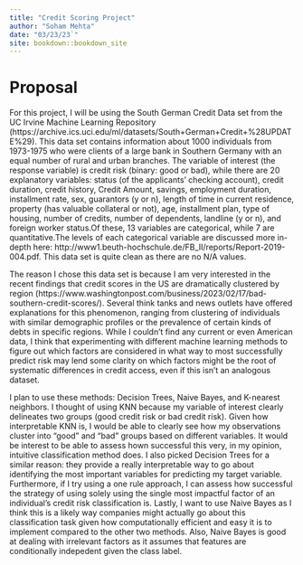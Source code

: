 ```yaml
--- 
title: "Credit Scoring Project"
author: "Soham Mehta"
date: "03/23/23`"
site: bookdown::bookdown_site
---
```


# Proposal
For this project, I will be using the South German Credit Data set from the UC Irvine Machine Learning Repository (https://archive.ics.uci.edu/ml/datasets/South+German+Credit+%28UPDATE%29). This data set contains information about 1000 individuals from 1973-1975 who were clients of a large bank in Southern Germany with an equal number of rural and urban branches. The variable of interest (the response variable) is credit risk (binary: good or bad), while there are 20 explanatory variables: status (of the applicants' checking account), credit duration, credit history, Credit Amount, savings, employment duration, installment rate, sex, guarantors (y or n), length of time in current residence, property (has valuable collateral or not), age, installment plan, type of housing, number of credits, number of dependents, landline (y or n), and foreign worker status.Of these, 13 variables are categorical, while 7 are quantitative.The levels of each categorical variable are discussed more in-depth here: http://www1.beuth-hochschule.de/FB_II/reports/Report-2019-004.pdf. This data set is quite clean as there are no N/A values.  

The reason I chose this data set is because I am very interested in the recent findings that credit scores in the US are dramatically clustered by region (https://www.washingtonpost.com/business/2023/02/17/bad-southern-credit-scores/). Several think tanks and news outlets have offered explanations for this phenomenon, ranging from clustering of individuals with similar demographic profiles or the prevalence of certain kinds of debts in specific regions. While I couldn't find any current or even American data, I think that experimenting with different machine learning methods to figure out which factors are considered in what way to most successfully predict risk may lend some clarity on which factors might be the root of systematic differences in credit access, even if this isn't an analogous dataset.

I plan to use these methods: Decision Trees, Naive Bayes, and K-nearest neighbors. I thought of using KNN because my variable of interest clearly delineates two groups (good credit risk or bad credit risk). Given how interpretable KNN is, I would be able to clearly see how my observations cluster into "good" and "bad" groups based on different variables. It would be interest to be able to assess hown successful this very, in my opinion, intuitive classification method does. I also picked Decision Trees for a similar reason: they provide a really interpretable way to go about identifying the most important variables for predicting my target variable. Furthermore, if I try using a one rule approach, I can assess how successful the strategy of using solely using the single most impactful factor of an individual's credit risk classification is. Lastly, I want to use Naive Bayes as I think this is a likely way companies might actually go about this classification task given how computationally efficient and easy it is to implement compared to the other two methods. Also, Naive Bayes is good at dealing with irrelevant factors as it assumes that features are conditionally indepedent given the class label. 

